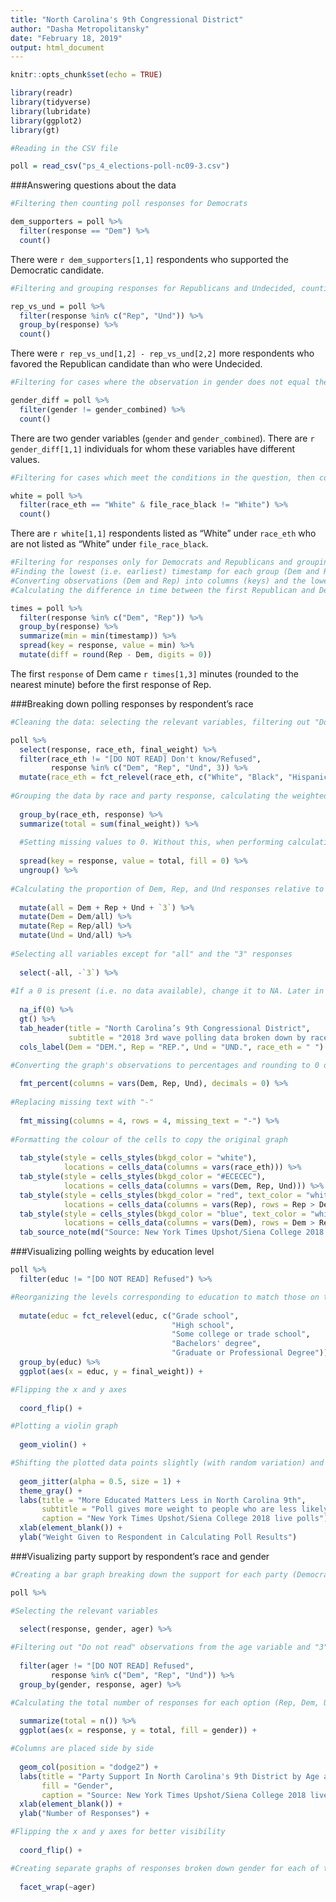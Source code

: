 ```yaml
---
title: "North Carolina's 9th Congressional District"
author: "Dasha Metropolitansky"
date: "February 18, 2019"
output: html_document
---
```


```r
knitr::opts_chunk$set(echo = TRUE)
```

```r
library(readr)
library(tidyverse)
library(lubridate)
library(ggplot2)
library(gt)

#Reading in the CSV file

poll = read_csv("ps_4_elections-poll-nc09-3.csv")
```

###Answering questions about the data

```r

#Filtering then counting poll responses for Democrats

dem_supporters = poll %>%
  filter(response == "Dem") %>%
  count()
```
There were `r dem_supporters[1,1]` respondents who supported the Democratic candidate.

```r

#Filtering and grouping responses for Republicans and Undecided, counting the total for each group, then subtracting the totals

rep_vs_und = poll %>%
  filter(response %in% c("Rep", "Und")) %>%
  group_by(response) %>%
  count()
```
There were `r rep_vs_und[1,2] - rep_vs_und[2,2]` more respondents who favored the Republican candidate than who were Undecided.

```r

#Filtering for cases where the observation in gender does not equal the one in gender_combined, then counting these cases

gender_diff = poll %>%
  filter(gender != gender_combined) %>%
  count()
```
There are two gender variables (`gender` and `gender_combined`). There are `r gender_diff[1,1]` individuals for whom these variables have different values.

```r

#Filtering for cases which meet the conditions in the question, then counting these cases

white = poll %>%
  filter(race_eth == "White" & file_race_black != "White") %>%
  count() 
```
There are `r white[1,1]` respondents listed as “White” under `race_eth` who are not listed as “White” under `file_race_black`. 

```r

#Filtering for responses only for Democrats and Republicans and grouping by response
#Finding the lowest (i.e. earliest) timestamp for each group (Dem and Rep) 
#Converting observations (Dem and Rep) into columns (keys) and the lowest timestamp into the observation (values)
#Calculating the difference in time between the first Republican and Democrat responses 

times = poll %>%
  filter(response %in% c("Dem", "Rep")) %>% 
  group_by(response) %>%
  summarize(min = min(timestamp)) %>%
  spread(key = response, value = min) %>%
  mutate(diff = round(Rep - Dem, digits = 0))
```
The first `response` of Dem came `r times[1,3]` minutes (rounded to the nearest minute) before the first response of Rep. 

###Breaking down polling responses by respondent's race

```r

#Cleaning the data: selecting the relevant variables, filtering out "Do not read" values, and reorganizing the levels corresponding to races to match those on the original graph

poll %>%
  select(response, race_eth, final_weight) %>%
  filter(race_eth != "[DO NOT READ] Don't know/Refused", 
         response %in% c("Dem", "Rep", "Und", 3)) %>%
  mutate(race_eth = fct_relevel(race_eth, c("White", "Black", "Hispanic", "Asian", "Other"))) %>%
  
#Grouping the data by race and party response, calculating the weighted total, and converting observations to variables (i.e. Response = Dem, Rep, Und) and the respective weighted total as observations
  
  group_by(race_eth, response) %>%
  summarize(total = sum(final_weight)) %>%
  
  #Setting missing values to 0. Without this, when performing calculations later in the code (lines 87-90), NA values would make the final result NA.  
  
  spread(key = response, value = total, fill = 0) %>% 
  ungroup() %>%
  
#Calculating the proportion of Dem, Rep, and Und responses relative to the total number of responses
  
  mutate(all = Dem + Rep + Und + `3`) %>%
  mutate(Dem = Dem/all) %>%
  mutate(Rep = Rep/all) %>%
  mutate(Und = Und/all) %>%
  
#Selecting all variables except for "all" and the "3" responses 
  
  select(-all, -`3`) %>% 
  
#If a 0 is present (i.e. no data available), change it to NA. Later in the code (line 98), we replace missing data (NA) with a "-" to copy the original graph.
  
  na_if(0) %>% 
  gt() %>%
  tab_header(title = "North Carolina’s 9th Congressional District", 
             subtitle = "2018 3rd wave polling data broken down by race") %>%
  cols_label(Dem = "DEM.", Rep = "REP.", Und = "UND.", race_eth = " ") %>%

#Converting the graph's observations to percentages and rounding to 0 decimal places (whole numbers)
  
  fmt_percent(columns = vars(Dem, Rep, Und), decimals = 0) %>%   
  
#Replacing missing text with "-"
  
  fmt_missing(columns = 4, rows = 4, missing_text = "-") %>% 
  
#Formatting the colour of the cells to copy the original graph
  
  tab_style(style = cells_styles(bkgd_color = "white"),
            locations = cells_data(columns = vars(race_eth))) %>%
  tab_style(style = cells_styles(bkgd_color = "#ECECEC"),
            locations = cells_data(columns = vars(Dem, Rep, Und))) %>%
  tab_style(style = cells_styles(bkgd_color = "red", text_color = "white"),
            locations = cells_data(columns = vars(Rep), rows = Rep > Dem)) %>%
  tab_style(style = cells_styles(bkgd_color = "blue", text_color = "white"),
            locations = cells_data(columns = vars(Dem), rows = Dem > Rep)) %>% 
  tab_source_note(md("Source: New York Times Upshot/Siena College 2018 live polls"))
```

###Visualizing polling weights by education level

```r

poll %>%
  filter(educ != "[DO NOT READ] Refused") %>%   

#Reorganizing the levels corresponding to education to match those on the original
  
  mutate(educ = fct_relevel(educ, c("Grade school", 
                                    "High school", 
                                    "Some college or trade school",
                                    "Bachelors' degree", 
                                    "Graduate or Professional Degree"))) %>%
  group_by(educ) %>%
  ggplot(aes(x = educ, y = final_weight)) + 

#Flipping the x and y axes
    
  coord_flip() +     

#Plotting a violin graph
    
  geom_violin() +    

#Shifting the plotted data points slightly (with random variation) and decreasing the transparency to see their overlap
    
  geom_jitter(alpha = 0.5, size = 1) +   
  theme_gray() + 
  labs(title = "More Educated Matters Less in North Carolina 9th",
       subtitle = "Poll gives more weight to people who are less likely to participate in polls",
       caption = "New York Times Upshot/Siena College 2018 live polls") + 
  xlab(element_blank()) +
  ylab("Weight Given to Respondent in Calculating Poll Results")
```

###Visualizing party support by respondent's race and gender

```r

#Creating a bar graph breaking down the support for each party (Democrats, Republicans, or Undecided) by gender within each age group

poll %>%

#Selecting the relevant variables
  
  select(response, gender, ager) %>%   

#Filtering out "Do not read" observations from the age variable and "3" observations from the response variable
  
  filter(ager != "[DO NOT READ] Refused", 
         response %in% c("Dem", "Rep", "Und")) %>%    
  group_by(gender, response, ager) %>%

#Calculating the total number of responses for each option (Rep, Dem, Und) within each combination of gender and age group
  
  summarize(total = n()) %>%    
  ggplot(aes(x = response, y = total, fill = gender)) +

#Columns are placed side by side
  
  geom_col(position = "dodge2") +   
  labs(title = "Party Support In North Carolina's 9th District by Age and Gender", 
       fill = "Gender", 
       caption = "Source: New York Times Upshot/Siena College 2018 live polls") +
  xlab(element_blank()) + 
  ylab("Number of Responses") +

#Flipping the x and y axes for better visibility
  
  coord_flip() +    

#Creating separate graphs of responses broken down gender for each of the age groups
  
  facet_wrap(~ager)     
```
